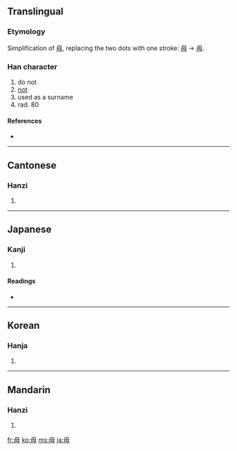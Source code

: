 ==Translingual==
===Etymology===
Simplification of [[母]], replacing the two dots with one stroke: [[母]] → [[毋]].

===Han character===
{{Han char|rn=80|rad=毋|as=00|sn=4|four=7750<sub>0</sub>|canj=田十竹 (WJH)}}

# do not
# [[not]]
# used as a surname
# rad. 80

====References====
* {{Han ref|kx=0588.230|dkj=16721|dj=0980.290|hdz=42380.010|uh=6BCB|ud=27595|bh=A4F0|bd=42224}}

----

==Cantonese==

===Hanzi===
{{yue-hanzi|jyut=|y=mou4}}

# {{defn|Cantonese}}

----

==Japanese==

===Kanji===
{{ja-kanji|grade=|rs=毋00}}

# {{defn|Japanese}}

====Readings====
* {{ja-readings|on=[[ぶ]] (bu), [[む]] (mu)|kun=[[ない]] (nai), [[なかれ]] (nakare)}}

----

==Korean==

===Hanja===
{{ko-hanja|hangeul=무|eumhun=|rv=mu|mr=mu|y=mu}}

# {{defn|Korean}}

----

==Mandarin==

===Hanzi===
{{cmn-hanzi|pin=[[wú]] ([[wu2]])|wg=wu<sup>2</sup>}}

# {{defn|Mandarin}}

[[fr:毋]]
[[ko:毋]]
[[ms:毋]]
[[ja:毋]]